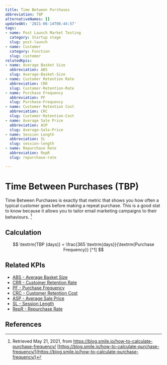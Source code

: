 ```yaml
---
title: Time Between Purchases
abbreviation: TBP
alternativeNames: []
updatedAt: '2021-06-14T08:44:57'
tags:
- name: Post Launch Market Testing
  category: Startup stage
  slug: post-launch
- name: Customer
  category: Function
  slug: customer
relatedKpis:
- name: Average Basket Size
  abbreviation: ABS
  slug: Average-Basket-Size
- name: Customer Retention Rate
  abbreviation: CRR
  slug: Customer-Retention-Rate
- name: Purchase Frequency
  abbreviation: PF
  slug: Purchase-Frequency
- name: Customer Retention Cost
  abbreviation: CRC
  slug: Customer-Retention-Cost
- name: Average Sale Price
  abbreviation: ASP
  slug: Average-Sale-Price
- name: Session Length
  abbreviation: SL
  slug: session-length
- name: Repurchase Rate
  abbreviation: RepR
  slug: repurchase-rate

---
```


# Time Between Purchases (TBP)

Time Between Purchases is exactly that metric that shows you how often a typical customer goes before making a repeat purchase. This is a good stat to know because it allows you to tailor email marketing campaigns to their behaviours. [^1]

## Calculation

$$
\textrm{TBP (days)} = \frac{365 \textrm{days}}{\textrm{Purchase Frequency}} [^1]
$$



## Related KPIs

- [ABS - Average Basket Size](/en/kpis/Average-Basket-Size)
- [CRR - Customer Retention Rate](/en/kpis/Customer-Retention-Rate)
- [PF - Purchase Frequency](/en/kpis/Purchase-Frequency)
- [CRC - Customer Retention Cost](/en/kpis/Customer-Retention-Cost)
- [ASP - Average Sale Price](/en/kpis/Average-Sale-Price)
- [SL - Session Length](/en/kpis/session-length)
- [RepR - Repurchase Rate](/en/kpis/repurchase-rate)

## References

[^1]:   Retrieved May 21, 2021, from https://blog.smile.io/how-to-calculate-purchase-frequency/ [https://blog.smile.io/how-to-calculate-purchase-frequency/](https://blog.smile.io/how-to-calculate-purchase-frequency/)
[^2]:   Retrieved May 21, 2021, from https://blog.smile.io/how-to-calculate-purchase-frequency/ [https://blog.smile.io/how-to-calculate-purchase-frequency/](https://blog.smile.io/how-to-calculate-purchase-frequency/)
